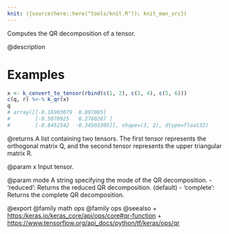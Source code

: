 ```yaml
---
knit: ({source(here::here("tools/knit.R")); knit_man_src})
---
```

Computes the QR decomposition of a tensor.

@description

# Examples
```r
x <- k_convert_to_tensor(rbind(c(1, 2), c(3, 4), c(5, 6)))
c(q, r) %<-% k_qr(x)
q
# array([[-0.16903079  0.897085]
#        [-0.5070925   0.2760267 ]
#        [-0.8451542  -0.34503305]], shape=(3, 2), dtype=float32)
```

@returns
A list containing two tensors. The first tensor represents the
orthogonal matrix Q, and the second tensor represents the upper
triangular matrix R.

@param x
Input tensor.

@param mode
A string specifying the mode of the QR decomposition.
- 'reduced': Returns the reduced QR decomposition. (default)
- 'complete': Returns the complete QR decomposition.

@export
@family math ops
@family ops
@seealso
+ <https:/keras.io/keras_core/api/ops/core#qr-function>
+ <https://www.tensorflow.org/api_docs/python/tf/keras/ops/qr>
